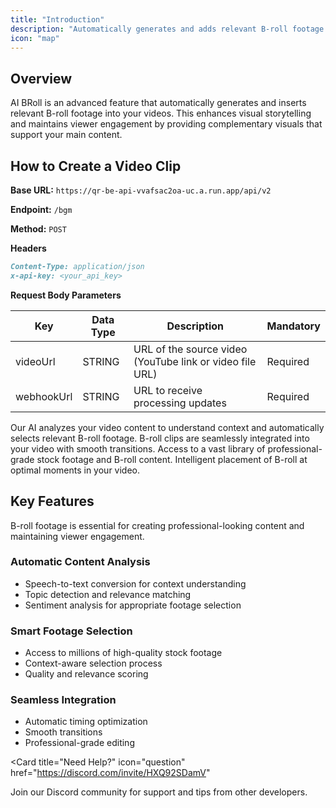 ```yaml
---
title: "Introduction"
description: "Automatically generates and adds relevant B-roll footage to your videos, enhancing visual storytelling and engagement."
icon: "map"
---
```


## Overview

AI BRoll is an advanced feature that automatically generates and inserts relevant B-roll footage into your videos. This enhances visual storytelling and maintains viewer engagement by providing complementary visuals that support your main content.

## How to Create a Video Clip

**Base URL:** `https://qr-be-api-vvafsac2oa-uc.a.run.app/api/v2`

**Endpoint:** `/bgm`

**Method:** `POST`

**Headers**

```markdown
Content-Type: application/json
x-api-key: <your_api_key>
```

**Request Body Parameters**

| Key        | Data Type | Description                                              | Mandatory |
| ---------- | --------- | -------------------------------------------------------- | --------- |
| videoUrl   | STRING    | URL of the source video (YouTube link or video file URL) | Required  |
| webhookUrl | STRING    | URL to receive processing updates                        | Required  |

<CardGroup cols={2}>
  <Card title="Smart Context Analysis" icon="brain">
    Our AI analyzes your video content to understand context and automatically
    selects relevant B-roll footage.
  </Card>
  <Card title="Seamless Integration" icon="puzzle-piece">
    B-roll clips are seamlessly integrated into your video with smooth
    transitions.
  </Card>
  <Card title="High-Quality Library" icon="photo-film">
    Access to a vast library of professional-grade stock footage and B-roll
    content.
  </Card>
  <Card title="Custom Timing" icon="clock">
    Intelligent placement of B-roll at optimal moments in your video.
  </Card>
</CardGroup>

## Key Features

<Note>
  B-roll footage is essential for creating professional-looking content and
  maintaining viewer engagement.
</Note>

### Automatic Content Analysis

- Speech-to-text conversion for context understanding
- Topic detection and relevance matching
- Sentiment analysis for appropriate footage selection

### Smart Footage Selection

- Access to millions of high-quality stock footage
- Context-aware selection process
- Quality and relevance scoring

### Seamless Integration

- Automatic timing optimization
- Smooth transitions
- Professional-grade editing

<Card
  title="Need Help?"
  icon="question"
  href="https://discord.com/invite/HXQ92SDamV"
>
  Join our Discord community for support and tips from other developers.
</Card>
